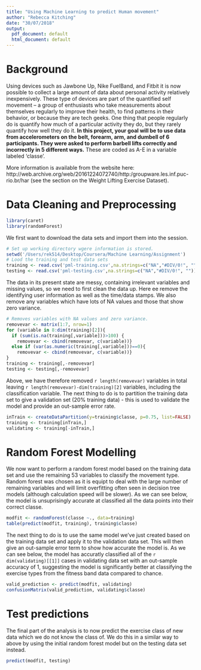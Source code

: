 ```yaml
---
title: "Using Machine Learning to predict Human movement"
author: "Rebecca Kitching"
date: "30/07/2018"
output:
  pdf_document: default
  html_document: default
---
```

# Background

Using devices such as Jawbone Up, Nike FuelBand, and Fitbit it is now possible to collect a large amount of data about personal activity relatively inexpensively. These type of devices are part of the quantified self movement – a group of enthusiasts who take measurements about themselves regularly to improve their health, to find patterns in their behavior, or because they are tech geeks. One thing that people regularly do is quantify how much of a particular activity they do, but they rarely quantify how well they do it. 
**In this project, your goal will be to use data from accelerometers on the belt, forearm, arm, and dumbell of 6 participants. They were asked to perform barbell lifts correctly and incorrectly in 5 different ways.** These are coded as A-E in a variable labeled 'classe'.

More information is available from the website here: http://web.archive.org/web/20161224072740/http:/groupware.les.inf.puc-rio.br/har (see the section on the Weight Lifting Exercise Dataset).

# Data Cleaning and Preprocessing
```r
library(caret)
library(randomForest)
```

We first want to download the data sets and import them into the session.
```r
# Set up working directory wgere information is stored.
setwd('/Users/rek514/Desktop/Coursera/Machine Learning/Assignment')
# Lood the training and test data sets
training <- read.csv('pml-training.csv',na.strings=c("NA","#DIV/0!", ""))
testing <- read.csv('pml-testing.csv',na.strings=c("NA","#DIV/0!", ""))
```

The data in its present state are messy, containing irrelevant variables and missing values, so we need to first clean the data up. Here ee remove the identifying user information as well as the time/data stamps. We also remove any variables which have lots of NA values and those that show zero variance. 

```r
# Removes variables with NA values and zero variance.
removevar <- matrix(1:7, nrow=1)
for (variable in 8:dim(training)[2]){
  if (sum(is.na(training[,variable]))>100) {
    removevar <- cbind(removevar, c(variable))}
  else if (var(as.numeric(training[,variable]))==0){
    removevar <- cbind(removevar, c(variable))}
}
training <- training[,-removevar]
testing <- testing[,-removevar]
```

Above, we have therefore removed ```r length(removevar) ``` variables in total leaving ```r length(removevar)-dim(training)[2]``` variables, including the classification variable. The next thing to do is to partition the training data set to give a validation set (20% training data) - this is used to validate the model and provide an out-sample error rate.

```r
inTrain <- createDataPartition(y=training$classe, p=0.75, list=FALSE)
training <- training[inTrain,]
validating <- training[-inTrain,]
```

# Random Forest Modelling
We now want to perform a random forest model based on the training data set and use the remaining 53 variables to classify the movement type. Random forest was chosen as it is equipt to deal with the large number of remaining variables and will limit overfitting often seen in decision tree models (although calculation speed will be slower). As we can see below, the model is unsuprisingly accurate at classified all the data points into their correct classe.

```r
modfit <- randomForest(classe ~., data=training)
table(predict(modfit, training), training$classe)
```

The next thing to do is to use the same model we've just created based on the training data set and apply it to the validation data set. This will then give an out-sample error term to show how accurate the model is. As we can see below, the model has accuratly classified all of the ```r dim(validating)[[1]]``` cases in validating data set with an out-sample accuracy of 1, suggesting the model is significantly better at classifying the exercise types from the fitness band data compared to chance.

```r
valid_prediction <- predict(modfit, validating)
confusionMatrix(valid_prediction, validating$classe)
```

# Test predictions

The final part of the analysis is to now predict the exercise class of new data which we do not know the class of. We do this in a similar way to above by using the initial random forest model but on the testing data set instead.

``` r
predict(modfit, testing)
```

